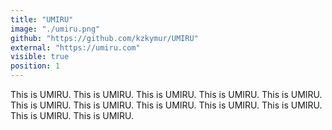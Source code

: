 ```yaml
---
title: "UMIRU"
image: "./umiru.png"
github: "https://github.com/kzkymur/UMIRU"
external: "https://umiru.com"
visible: true
position: 1
---
```


This is UMIRU. This is UMIRU. This is UMIRU. This is UMIRU. This is UMIRU. This is UMIRU. This is UMIRU. This is UMIRU. This is UMIRU. This is UMIRU. This is UMIRU. This is UMIRU.
